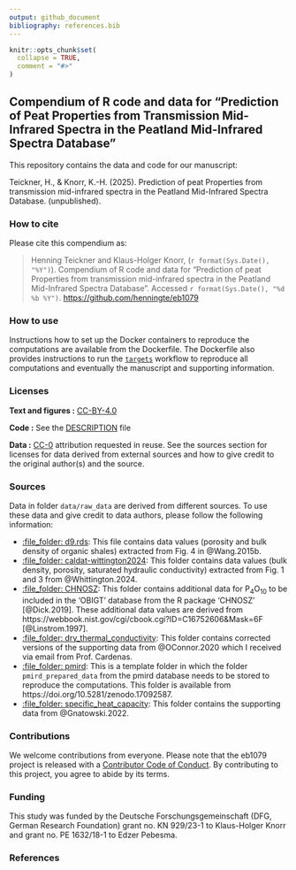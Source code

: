 ```yaml
---
output: github_document
bibliography: references.bib
---
```


<!-- README.md is generated from README.Rmd. Please edit that file -->

```r
knitr::opts_chunk$set(
  collapse = TRUE,
  comment = "#>"
)
```

## Compendium of R code and data for "Prediction of Peat Properties from Transmission Mid-Infrared Spectra in the Peatland Mid-Infrared Spectra Database"

This repository contains the data and code for our manuscript:

Teickner, H., & Knorr, K.-H. (2025). Prediction of peat Properties from transmission mid-infrared spectra in the Peatland Mid-Infrared Spectra Database. (unpublished).

### How to cite

Please cite this compendium as:

> Henning Teickner and Klaus-Holger Knorr, (`r format(Sys.Date(), "%Y")`). Compendium of R code and data for "Prediction of peat Properties from transmission mid-infrared spectra in the Peatland Mid-Infrared Spectra Database". Accessed `r format(Sys.Date(), "%d %b %Y")`. <https://github.com/henningte/eb1079>

### How to use

Instructions how to set up the Docker containers to reproduce the computations are available from the Dockerfile. The Dockerfile also provides instructions to run the [`targets`](https://github.com/ropensci/targets) workflow to reproduce all computations and eventually the manuscript and supporting information.

### Licenses

**Text and figures :**  [CC-BY-4.0](http://creativecommons.org/licenses/by/4.0/)

**Code :** See the [DESCRIPTION](DESCRIPTION) file

**Data :** [CC-0](http://creativecommons.org/publicdomain/zero/1.0/) attribution requested in reuse. See the sources section for licenses for data derived from external sources and how to give credit to the original author(s) and the source.


### Sources

Data in folder `data/raw_data` are derived from different sources. To use these data and give credit to data authors, please follow the following information:

- [:file\_folder: d9.rds](data/raw_data/d9.rds): This file contains data values (porosity and bulk density of organic shales) extracted from Fig. 4 in @Wang.2015b.  
- [:file\_folder: caldat-wittington2024](data/raw_data/caldat-wittington2024): This folder contains data values (bulk density, porosity, saturated hydraulic conductivity) extracted from Fig. 1 and 3 from @Whittington.2024.  
- [:file\_folder: CHNOSZ](data/raw_data/CHNOSZ): This folder contains additional data for P$_4$O$_10$ to be included in the 'OBIGT' database from the R package 'CHNOSZ' [@Dick.2019]. These additional data values are derived from https://webbook.nist.gov/cgi/cbook.cgi?ID=C16752606&Mask=6F [@Linstrom.1997].  
- [:file\_folder: dry_thermal_conductivity](data/raw_data/dry_thermal_conductivity): This folder contains corrected versions of the supporting data from @OConnor.2020 which I received via email from Prof. Cardenas.  
- [:file\_folder: pmird](data/raw_data/pmird): This is a template folder in which the folder `pmird_prepared_data` from the pmird database needs to be stored to reproduce the computations. This folder is available from https://doi.org/10.5281/zenodo.17092587.
- [:file\_folder: specific_heat_capacity](data/raw_data/specific_heat_capacity): This folder contains the supporting data from @Gnatowski.2022.

### Contributions

We welcome contributions from everyone. Please note that the eb1079 project is released with a [Contributor Code of Conduct](https://contributor-covenant.org/version/2/0/CODE_OF_CONDUCT.html). By contributing to this project, you agree to abide by its terms.

### Funding

This study was funded by the Deutsche Forschungsgemeinschaft (DFG, German Research Foundation) grant no. KN 929/23-1 to Klaus-Holger Knorr and grant no. PE 1632/18-1 to Edzer Pebesma.

### References

